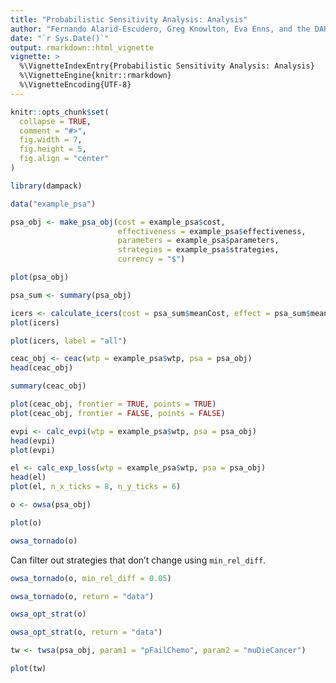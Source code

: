 ```yaml
---
title: "Probabilistic Sensitivity Analysis: Analysis"
author: "Fernando Alarid-Escudero, Greg Knowlton, Eva Enns, and the DARTH Team"
date: "`r Sys.Date()`"
output: rmarkdown::html_vignette
vignette: >
  %\VignetteIndexEntry{Probabilistic Sensitivity Analysis: Analysis}
  %\VignetteEngine{knitr::rmarkdown}
  %\VignetteEncoding{UTF-8}
---
```


```r
knitr::opts_chunk$set(
  collapse = TRUE,
  comment = "#>",
  fig.width = 7,
  fig.height = 5,
  fig.align = "center"
)
```

```r
library(dampack)
```

```r
data("example_psa")
```

```r
psa_obj <- make_psa_obj(cost = example_psa$cost,
                        effectiveness = example_psa$effectiveness,
                        parameters = example_psa$parameters,
                        strategies = example_psa$strategies,
                        currency = "$")
```


```r
plot(psa_obj)
```

```r
psa_sum <- summary(psa_obj)
```

```r
icers <- calculate_icers(cost = psa_sum$meanCost, effect = psa_sum$meanEffect, strategies = psa_sum$Strategy)
plot(icers)
```

```r
plot(icers, label = "all")
```

```r
ceac_obj <- ceac(wtp = example_psa$wtp, psa = psa_obj)
head(ceac_obj)
```

```r
summary(ceac_obj)
```

```r
plot(ceac_obj, frontier = TRUE, points = TRUE)
plot(ceac_obj, frontier = FALSE, points = FALSE)
```

```r
evpi <- calc_evpi(wtp = example_psa$wtp, psa = psa_obj)
head(evpi)
plot(evpi)
```

```r
el <- calc_exp_loss(wtp = example_psa$wtp, psa = psa_obj)
head(el)
plot(el, n_x_ticks = 8, n_y_ticks = 6)
```

```r
o <- owsa(psa_obj)
```


```r
plot(o)
```


```r
owsa_tornado(o)
```

Can filter out strategies that don't change using `min_rel_diff`.

```r
owsa_tornado(o, min_rel_diff = 0.05)
```

```r
owsa_tornado(o, return = "data")
```

```r
owsa_opt_strat(o)
```

```r
owsa_opt_strat(o, return = "data")
```

```r
tw <- twsa(psa_obj, param1 = "pFailChemo", param2 = "muDieCancer")
```

```r
plot(tw)
```


